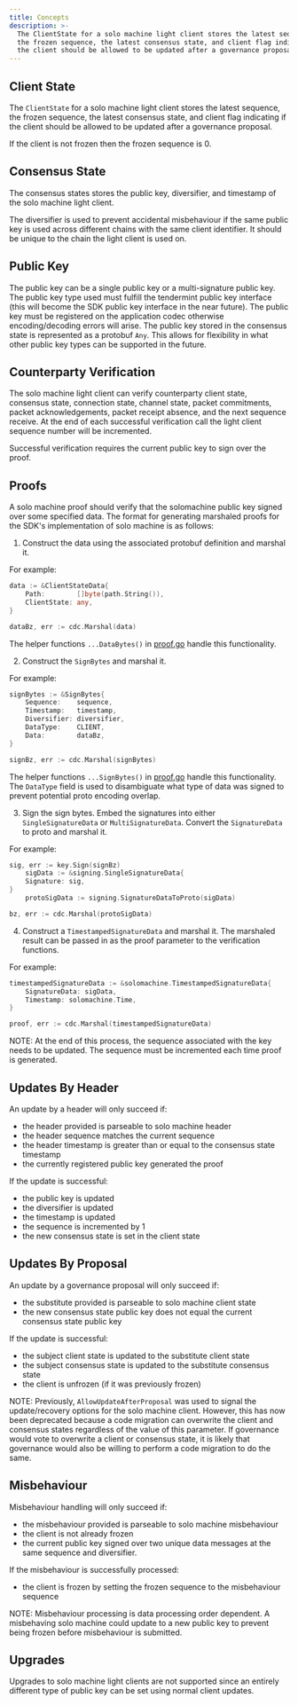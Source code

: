 ```yaml
---
title: Concepts
description: >-
  The ClientState for a solo machine light client stores the latest sequence,
  the frozen sequence, the latest consensus state, and client flag indicating if
  the client should be allowed to be updated after a governance proposal.
---
```


## Client State

The `ClientState` for a solo machine light client stores the latest sequence, the frozen sequence,
the latest consensus state, and client flag indicating if the client should be allowed to be updated
after a governance proposal.

If the client is not frozen then the frozen sequence is 0.

## Consensus State

The consensus states stores the public key, diversifier, and timestamp of the solo machine light client.

The diversifier is used to prevent accidental misbehaviour if the same public key is used across
different chains with the same client identifier. It should be unique to the chain the light client
is used on.

## Public Key

The public key can be a single public key or a multi-signature public key. The public key type used
must fulfill the tendermint public key interface (this will become the SDK public key interface in the
near future). The public key must be registered on the application codec otherwise encoding/decoding
errors will arise. The public key stored in the consensus state is represented as a protobuf `Any`.
This allows for flexibility in what other public key types can be supported in the future.

## Counterparty Verification

The solo machine light client can verify counterparty client state, consensus state, connection state,
channel state, packet commitments, packet acknowledgements, packet receipt absence,
and the next sequence receive. At the end of each successful verification call the light
client sequence number will be incremented.

Successful verification requires the current public key to sign over the proof.

## Proofs

A solo machine proof should verify that the solomachine public key signed
over some specified data. The format for generating marshaled proofs for
the SDK's implementation of solo machine is as follows:

1. Construct the data using the associated protobuf definition and marshal it.

For example:

```go
data := &ClientStateData{
    Path:        []byte(path.String()),
    ClientState: any,
}

dataBz, err := cdc.Marshal(data)
```

The helper functions `...DataBytes()` in [proof.go](https://github.com/cosmos/ibc-go/blob/main/modules/light-clients/06-solomachine/proof.go) handle this
functionality.

2. Construct the `SignBytes` and marshal it.

For example:

```go
signBytes := &SignBytes{
    Sequence:    sequence,
    Timestamp:   timestamp,
    Diversifier: diversifier,
    DataType:    CLIENT,
    Data:        dataBz,
}

signBz, err := cdc.Marshal(signBytes)
```

The helper functions `...SignBytes()` in [proof.go](https://github.com/cosmos/ibc-go/blob/main/modules/light-clients/06-solomachine/proof.go) handle this functionality.
The `DataType` field is used to disambiguate what type of data was signed to prevent potential
proto encoding overlap.

3. Sign the sign bytes. Embed the signatures into either `SingleSignatureData` or `MultiSignatureData`.
   Convert the `SignatureData` to proto and marshal it.

For example:

```go
sig, err := key.Sign(signBz)
    sigData := &signing.SingleSignatureData{
    Signature: sig,
}
    protoSigData := signing.SignatureDataToProto(sigData)

bz, err := cdc.Marshal(protoSigData)
```

4. Construct a `TimestampedSignatureData` and marshal it. The marshaled result can be passed in
   as the proof parameter to the verification functions.

For example:

```go
timestampedSignatureData := &solomachine.TimestampedSignatureData{
    SignatureData: sigData,
    Timestamp: solomachine.Time,
}

proof, err := cdc.Marshal(timestampedSignatureData)
```

NOTE: At the end of this process, the sequence associated with the key needs to be updated.
The sequence must be incremented each time proof is generated.

## Updates By Header

An update by a header will only succeed if:

* the header provided is parseable to solo machine header
* the header sequence matches the current sequence
* the header timestamp is greater than or equal to the consensus state timestamp
* the currently registered public key generated the proof

If the update is successful:

* the public key is updated
* the diversifier is updated
* the timestamp is updated
* the sequence is incremented by 1
* the new consensus state is set in the client state

## Updates By Proposal

An update by a governance proposal will only succeed if:

* the substitute provided is parseable to solo machine client state
* the new consensus state public key does not equal the current consensus state public key

If the update is successful:

* the subject client state is updated to the substitute client state
* the subject consensus state is updated to the substitute consensus state
* the client is unfrozen (if it was previously frozen)

NOTE: Previously, `AllowUpdateAfterProposal` was used to signal the update/recovery options for the solo machine client.  However, this has now been deprecated because a code migration can overwrite the client and consensus states regardless of the value of this parameter. If governance would vote to overwrite a client or consensus state, it is likely that governance would also be willing to perform a code migration to do the same.

## Misbehaviour

Misbehaviour handling will only succeed if:

* the misbehaviour provided is parseable to solo machine misbehaviour
* the client is not already frozen
* the current public key signed over two unique data messages at the same sequence and diversifier.

If the misbehaviour is successfully processed:

* the client is frozen by setting the frozen sequence to the misbehaviour sequence

NOTE: Misbehaviour processing is data processing order dependent. A misbehaving solo machine
could update to a new public key to prevent being frozen before misbehaviour is submitted.

## Upgrades

Upgrades to solo machine light clients are not supported since an entirely different type of
public key can be set using normal client updates.
